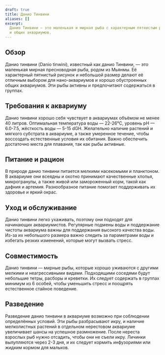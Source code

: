 ```yaml
---
draft: true
title: Данио Тинвини
aliases: []
excerpt:
  Данио Тинвини — это маленькая и мирная рыба с характерным пятнистым рисунком, идеально подходящая для нано-аквариумов
  и общих аквариумов.
---
```


## Обзор

Данио тинвини (Danio tinwini), известный как данио Тинвини, — это маленькая мирная пресноводная рыба, родом из Мьянмы.
Её характерный пятнистый рисунок и небольшой размер делают её отличным выбором для нано-аквариумов и хорошо обустроенных
общих аквариумов. Эти рыбы активны и предпочитают содержаться в группах.

## Требования к аквариуму

Данио тинвини хорошо себя чувствует в аквариумах объёмом не менее 40 литров. Оптимальная температура воды — 22-26°C,
уровень pH — 6.0-7.5, жёсткость воды — 5-15 dGH. Желательно наличие растений и мягкого субстрата в аквариуме, а также
умеренное течение, чтобы воссоздать естественные условия их обитания. Важно обеспечить достаточно места для плавания,
так как рыбы активные.

## Питание и рацион

В природе данио тинвини питается мелкими насекомыми и планктоном. В аквариуме они всеядны и охотно принимают
качественные хлопья, микрогранулы, а также живой или замороженный корм, такой как дафния и артемия. Разнообразное
питание помогает поддерживать их здоровье и яркий окрас.

## Уход и обслуживание

Данио тинвини легко ухаживать, поэтому они подходят для начинающих аквариумистов. Регулярные подмены воды и поддержание
чистоты аквариума важны для поддержания высокого качества воды. Из-за их небольшого размера важно следить за параметрами
воды и избегать резких изменений, которые могут вызвать стресс.

## Совместимость

Данио тинвини — мирные рыбы, которые хорошо уживаются с другими мелкими и неагрессивными видами. Подходящими соседями
будут небольшие тетры, расборы и креветки. Их следует содержать в группах минимум из 6 особей, чтобы уменьшить стресс и
поощрять естественное стайное поведение.

## Разведение

Разведение данио тинвини в аквариуме возможно при соблюдении определённых условий. Эти рыбы разбрасывают икру, и наличие
мелколистных растений в отдельном нерестовом аквариуме увеличивает шансы на успешное размножение. После нереста взрослых
рыб нужно отсадить, чтобы они не съели икру. Личинки вылупляются через 2-3 дня, и их следует кормить инфузориями или
жидким кормом для мальков.
